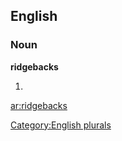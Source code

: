 ==English==

===Noun===
'''ridgebacks'''

# {{plural of|[[ridgeback]]}}

[[Category:English plurals]]

[[ar:ridgebacks]]